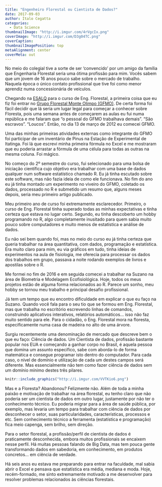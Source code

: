 ```yaml
---
title: "Engenheiro Florestal ou Cientista de Dados?"
date: 2017-09-03
author: Ítalo Cegatta
categories:
  - Data Science
thumbnailImage: "http://i.imgur.com/4rVgcIx.png"
coverImage: "http://i.imgur.com/D3g04TC.png"
coverCaption:
thumbnailImagePosition: top
metaAlignment: center
coverMeta: out
---
```


No meio do colegial tive a sorte de ser ‘convencido’ por um amigo da família que Engenharia Florestal seria uma ótima profissão para mim. Vocês sabem que um jovem de 16 anos pouco sabe sobre o mercado de trabalho. Naquela época o único contato profissional que tive foi como menor aprendiz numa concessionária de veículos.
 
Chegando na [ESALQ](http://www.esalq.usp.br/) para o curso de Eng. Florestal, a primeira coisa que eu fiz foi entrar no [Grupo Florestal Monte Olimpo (GFMO)](http://www.gfmo.esalq.usp.br/). De certa forma foi fácil decidir que lá seria um lugar legal para começar a conhecer sobre Floresta, pois uma semana antes de começarem as aulas eu fui numa república e me falaram que “o pessoal do GFMO trabalhava demais”. “São escravos”. “Loucos”. Então, no dia 13 de março de 2012 eu comecei GFMO.
 
Uma das minhas primeiras atividades externas como integrante do GFMO foi participar de um inventário de Pinus na Estação de Experimental de Itatinga. Foi lá que escrevi minha primeira fórmula no Excel e me mostraram que eu poderia arrastar a fórmula de uma célula para todas as outras na mesma coluna. Foi mágico.
 
No começo do 2º semestre do curso, fui selecionado para uma bolsa de iniciação científica cujo objetivo era trabalhar com uma base de dados qualquer num software estatístico chamado R. Eu já tinha escutado sobre este software, mas não fazia ideia de como ele funcionava. No fim do ano eu já tinha montado um experimento no viveiro do GFMO, coletado os dados, processado no R e submetido um resumo que, alguns meses depois, seria meu primeiro artigo publicado.
 
Meu primeiro ano de curso foi extremamente esclarecedor. Primeiro, o curso de Eng. Florestal tinha superado todas as minhas expectativas e tinha certeza que estava no lugar certo. Segundo, eu tinha descoberto um hobby programando no R, algo completamente inusitado para quem sabia muito pouco sobre computadores e muito menos de estatística e análise de dados.
 
Eu não sei bem quando foi, mas no meio do curso eu já tinha certeza que queria trabalhar na área quantitativa, com dados, programação e estatística. Era muito claro para mim, eu via gráficos em tudo, tinha ideias de experimentos na aula de fisiologia, me oferecia para processar os dados dos trabalhos em grupo, passava a noite rodando exemplos de livros e apostilas sobre o R.
 
Me formei no fim de 2016 e em seguida comecei a trabalhar na Suzano na área de Biometria e Modelagem Ecofisiológica. Hoje, todos os meus projetos estão de alguma forma relacionados ao R. Parece um sonho, meu hobby se tornou meu trabalho e principal desafio profissional.
 
Já tem um tempo que eu encontro dificuldade em explicar o que eu faço na Suzano. Quando você fala para o seu tio que se formou em Eng. Florestal, mas que trabalha no escritório escrevendo linhas de comandos, construindo aplicativos interativos, relatórios automáticos... isso não faz muito sentido para ele. Para o cidadão, o Eng. Florestal mora na floresta, especificamente numa casa de madeira no alto de uma árvore.
 
Surgiu recentemente uma denominação de mercado que descreve bem o que eu faço: Ciência de dados. Um Cientista de dados, profissão bastante popular nos EUA e começando a ganhar corpo no Brasil, é aquela pessoa que domina um assunto específico, sabe com aborda-lo de forma matemática e consegue programar isto dentro do computador. Para cada caso, o nível de domínio e utilização de cada um destes campos será diferente. Mas essencialmente não tem como fazer ciência de dados sem um domínio mínimo destes três pilares.

```r
knitr::include_graphics("http://i.imgur.com/VVTKio6.png")
```

Mas e a Floresta? Abandonou? Felizmente não. Além de toda a minha paixão e motivação de trabalhar na área florestal, eu tenho claro que não poderia ser um cientista de dados em outro lugar, justamente por não ter o conhecimento técnico. Eu poderia migrar para a área de saúde pública, por exemplo, mas levaria um tempo para trabalhar com ciência de dados por desconhecer o setor, suas particularidades, características, processos e etc. Sem conhecimento técnico a ferramenta (estatística e programação) fica meio capenga, sem brilho, sem direção.
 
Para o setor florestal, a profissão/perfil de cientista de dados é praticamente desconhecida, embora muitos profissionais se encaixem nesse perfil. Há muitas pessoas falando de Big Data, mas tem pouca gente transformando dados em sabedoria, em conhecimento, em produtos concretos... em ciência de verdade.
 
Há seis anos eu estava me preparando para entrar na faculdade, mal sabia abrir o Excel e pensava que estatística era média, mediana e moda. Hoje, recém-formado, me sinto extremamente motivado a me desenvolver para resolver problemas relacionados às ciências florestais.